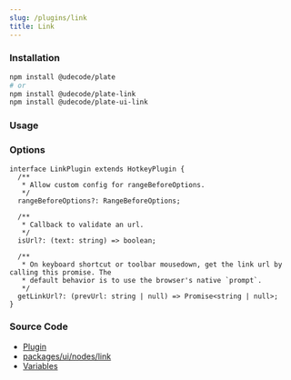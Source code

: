 ```yaml
---
slug: /plugins/link
title: Link
---
```


### Installation

```bash npm2yarn
npm install @udecode/plate
# or
npm install @udecode/plate-link
npm install @udecode/plate-ui-link
```

### Usage


<LinkSandpack />

### Options

```tsx
interface LinkPlugin extends HotkeyPlugin {
  /**
   * Allow custom config for rangeBeforeOptions.
   */
  rangeBeforeOptions?: RangeBeforeOptions;

  /**
   * Callback to validate an url.
   */
  isUrl?: (text: string) => boolean;

  /**
   * On keyboard shortcut or toolbar mousedown, get the link url by calling this promise. The
   * default behavior is to use the browser's native `prompt`.
   */
  getLinkUrl?: (prevUrl: string | null) => Promise<string | null>;
}
```

### Source Code

- [Plugin](https://github.com/udecode/plate/blob/main/packages/nodes/link/src/createLinkPlugin.ts)
- [packages/ui/nodes/link](https://github.com/udecode/plate/tree/main/packages/ui/nodes/link/src)
- [Variables](https://github.com/udecode/plate/blob/main/examples/docusaurus/src/live/live.tsx)
